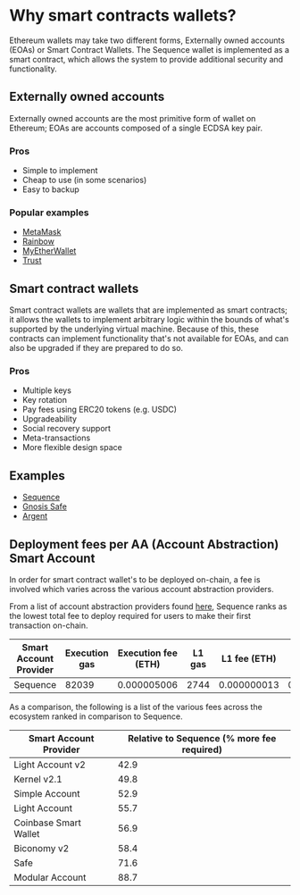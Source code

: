 # Why smart contracts wallets?


Ethereum wallets may take two different forms, Externally owned accounts (EOAs) or Smart Contract Wallets.
The Sequence wallet is implemented as a smart contract, which allows the system to provide additional security and functionality.

## Externally owned accounts

Externally owned accounts are the most primitive form of wallet on Ethereum; EOAs are accounts composed of a single ECDSA key pair.

### Pros

- Simple to implement
- Cheap to use (in some scenarios)
- Easy to backup

### Popular examples

- [MetaMask](https://metamask.io/)
- [Rainbow](https://rainbow.me/)
- [MyEtherWallet](https://www.myetherwallet.com/)
- [Trust](https://trustwallet.com/)

## Smart contract wallets

Smart contract wallets are wallets that are implemented as smart contracts; it allows the wallets to implement arbitrary logic within the bounds of what's supported by the underlying virtual machine.
Because of this, these contracts can implement functionality that's not available for EOAs, and can also be upgraded if they are prepared to do so.

### Pros

- Multiple keys
- Key rotation
- Pay fees using ERC20 tokens (e.g. USDC)
- Upgradeability
- Social recovery support
- Meta-transactions
- More flexible design space

## Examples

- [Sequence](https://sequence.app/)
- [Gnosis Safe](https://safe.global/)
- [Argent](https://www.argent.xyz/)

## Deployment fees per AA (Account Abstraction) Smart Account

In order for smart contract wallet's to be deployed on-chain, a fee is involved which varies across the various account abstraction providers.

From a list of account abstraction providers found [here](https://github.com/ScreamingHawk/aa-benchmarks), Sequence ranks as the lowest total fee to deploy required for users to make their first transaction on-chain.

| Smart Account Provider | Execution gas | Execution fee (ETH) | L1 gas | L1 fee (ETH) | Total fee (ETH) | Total fee (USD) |  
|------------------------|---------------|---------------------|--------|--------------|-----------------|-----------------|
| Sequence | 82039   | 0.000005006 | 2744 | 0.000000013 | 0.000005020 | $0.0148 |

As a comparison, the following is a list of the various fees across the ecosystem ranked in comparison to Sequence.

| Smart Account Provider | Relative to Sequence (% more fee required) |  
|------------------------|------------------------|
| Light Account v2 | 42.9   | 
| Kernel v2.1 | 49.8   | 
| Simple Account | 52.9   | 
| Light Account | 55.7   | 
| Coinbase Smart Wallet | 56.9   |
| Biconomy  v2 | 58.4   | 
| Safe | 71.6   | 
| Modular Account | 88.7 |